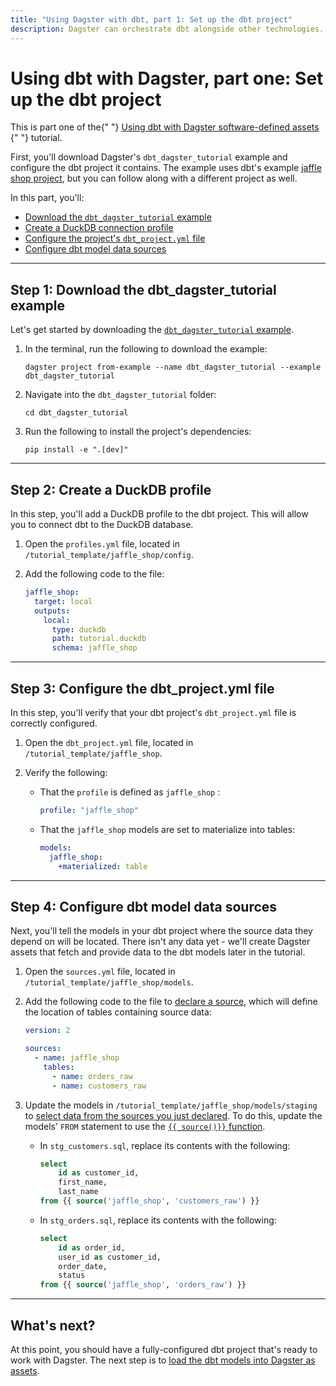 ```yaml
---
title: "Using Dagster with dbt, part 1: Set up the dbt project"
description: Dagster can orchestrate dbt alongside other technologies.
---
```


# Using dbt with Dagster, part one: Set up the dbt project

<Note>
  This is part one of the{" "}
  <a href="/integrations/dbt/using-dbt-with-dagster">
    Using dbt with Dagster software-defined assets
  </a>{" "}
  tutorial.
</Note>

First, you'll download Dagster's `dbt_dagster_tutorial` example and configure the dbt project it contains. The example uses dbt's example [jaffle shop project](https://github.com/dbt-labs/jaffle_shop), but you can follow along with a different project as well.

In this part, you'll:

- [Download the `dbt_dagster_tutorial` example](#step-1-download-the-dbt_dagster_tutorial-example)
- [Create a DuckDB connection profile](#step-2-create-a-duckdb-profile)
- [Configure the project's `dbt_project.yml` file](#step-3-configure-the-dbt_projectyml-file)
- [Configure dbt model data sources](#step-4-configure-dbt-model-data-sources)

---

## Step 1: Download the dbt_dagster_tutorial example

Let's get started by downloading the [`dbt_dagster_tutorial` example](https://github.com/dagster-io/dagster/tree/master/examples/dbt_dagster_tutorial).

1. In the terminal, run the following to download the example:

   ```shell
   dagster project from-example --name dbt_dagster_tutorial --example dbt_dagster_tutorial
   ```

2. Navigate into the `dbt_dagster_tutorial` folder:

   ```shell
   cd dbt_dagster_tutorial
   ```

3. Run the following to install the project's dependencies:

   ```shell
   pip install -e ".[dev]"
   ```

---

## Step 2: Create a DuckDB profile

In this step, you'll add a DuckDB profile to the dbt project. This will allow you to connect dbt to the DuckDB database.

1. Open the `profiles.yml` file, located in `/tutorial_template/jaffle_shop/config`.

2. Add the following code to the file:

   ```yaml
   jaffle_shop:
     target: local
     outputs:
       local:
         type: duckdb
         path: tutorial.duckdb
         schema: jaffle_shop
   ```

---

## Step 3: Configure the dbt_project.yml file

In this step, you'll verify that your dbt project's `dbt_project.yml` file is correctly configured.

1. Open the `dbt_project.yml` file, located in `/tutorial_template/jaffle_shop`.

2. Verify the following:

   - That the `profile` is defined as `jaffle_shop` :

     ```yaml
     profile: "jaffle_shop"
     ```

   - That the `jaffle_shop` models are set to materialize into tables:

     ```yaml
     models:
       jaffle_shop:
         +materialized: table
     ```

---

## Step 4: Configure dbt model data sources

Next, you'll tell the models in your dbt project where the source data they depend on will be located. There isn't any data yet - we'll create Dagster assets that fetch and provide data to the dbt models later in the tutorial.

1. Open the `sources.yml` file, located in `/tutorial_template/jaffle_shop/models`.

2. Add the following code to the file to [declare a source](https://docs.getdbt.com/docs/building-a-dbt-project/using-sources#declaring-a-source), which will define the location of tables containing source data:

   ```yaml
   version: 2

   sources:
     - name: jaffle_shop
       tables:
         - name: orders_raw
         - name: customers_raw
   ```

3. Update the models in `/tutorial_template/jaffle_shop/models/staging` to [select data from the sources you just declared](https://docs.getdbt.com/docs/building-a-dbt-project/using-sources#selecting-from-a-source). To do this, update the models' `FROM` statement to use the [`{{ source()}}` function](https://docs.getdbt.com/reference/dbt-jinja-functions/source).

   - In `stg_customers.sql`, replace its contents with the following:

     ```sql
     select
         id as customer_id,
         first_name,
         last_name
     from {{ source('jaffle_shop', 'customers_raw') }}
     ```

   - In `stg_orders.sql`, replace its contents with the following:

     ```sql
     select
         id as order_id,
         user_id as customer_id,
         order_date,
         status
     from {{ source('jaffle_shop', 'orders_raw') }}
     ```

---

## What's next?

At this point, you should have a fully-configured dbt project that's ready to work with Dagster. The next step is to [load the dbt models into Dagster as assets](/integrations/dbt/using-dbt-with-dagster/part-two).
